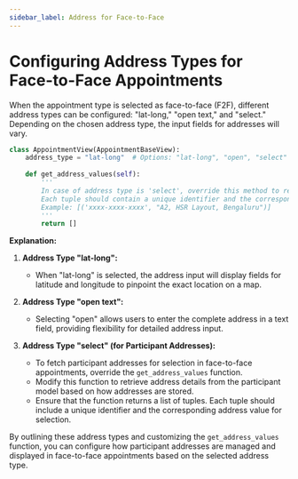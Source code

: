 ```yaml
---
sidebar_label: Address for Face-to-Face
---
```


# Configuring Address Types for Face-to-Face Appointments

When the appointment type is selected as face-to-face (F2F), different address types can be configured: "lat-long," "open text," and "select." Depending on the chosen address type, the input fields for addresses will vary.

```python
class AppointmentView(AppointmentBaseView):
    address_type = "lat-long"  # Options: "lat-long", "open", "select"
    
    def get_address_values(self):
        '''
        In case of address type is 'select', override this method to return a list of address tuples.
        Each tuple should contain a unique identifier and the corresponding address.
        Example: [('xxxx-xxxx-xxxx', "A2, HSR Layout, Bengaluru")]
        '''
        return []
```

**Explanation:**

1. **Address Type "lat-long":**
   - When "lat-long" is selected, the address input will display fields for latitude and longitude to pinpoint the exact location on a map.

2. **Address Type "open text":**
   - Selecting "open" allows users to enter the complete address in a text field, providing flexibility for detailed address input.

3. **Address Type "select" (for Participant Addresses):**
   - To fetch participant addresses for selection in face-to-face appointments, override the `get_address_values` function.
   - Modify this function to retrieve address details from the participant model based on how addresses are stored.
   - Ensure that the function returns a list of tuples. Each tuple should include a unique identifier and the corresponding address value for selection.

By outlining these address types and customizing the `get_address_values` function, you can configure how participant addresses are managed and displayed in face-to-face appointments based on the selected address type.
